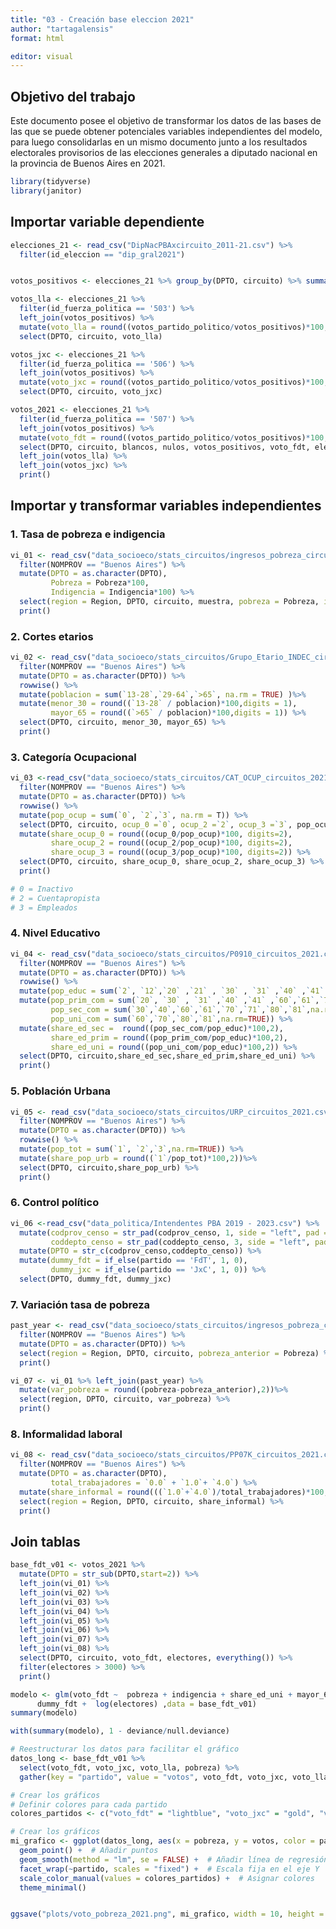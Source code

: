 ```yaml
---
title: "03 - Creación base eleccion 2021"
author: "tartagalensis"
format: html

editor: visual
---
```


## Objetivo del trabajo

Este documento posee el objetivo de transformar los datos de las bases de las que se puede obtener potenciales variables independientes del modelo, para luego consolidarlas en un mismo documento junto a los resultados electorales provisorios de las elecciones generales a diputado nacional en la provincia de Buenos Aires en 2021.

```r
library(tidyverse)
library(janitor)
```

## Importar variable dependiente

```r

elecciones_21 <- read_csv("DipNacPBAxcircuito_2011-21.csv") %>% 
  filter(id_eleccion == "dip_gral2021")


votos_positivos <- elecciones_21 %>% group_by(DPTO, circuito) %>% summarise(votos_positivos =  sum(votos_partido_politico))

votos_lla <- elecciones_21 %>% 
  filter(id_fuerza_politica == '503') %>% 
  left_join(votos_positivos) %>% 
  mutate(voto_lla = round((votos_partido_politico/votos_positivos)*100, digits = 3)) %>% 
  select(DPTO, circuito, voto_lla) 

votos_jxc <- elecciones_21 %>% 
  filter(id_fuerza_politica == '506') %>% 
  left_join(votos_positivos) %>% 
  mutate(voto_jxc = round((votos_partido_politico/votos_positivos)*100, digits = 3)) %>% 
  select(DPTO, circuito, voto_jxc) 

votos_2021 <- elecciones_21 %>% 
  filter(id_fuerza_politica == '507') %>% 
  left_join(votos_positivos) %>% 
  mutate(voto_fdt = round((votos_partido_politico/votos_positivos)*100, digits = 3)) %>% 
  select(DPTO, circuito, blancos, nulos, votos_positivos, voto_fdt, electores) %>% 
  left_join(votos_lla) %>% 
  left_join(votos_jxc) %>% 
  print()

```

## Importar y transformar variables independientes

### 1. Tasa de pobreza e indigencia

```r
vi_01 <- read_csv("data_socioeco/stats_circuitos/ingresos_pobreza_circuitos_2021.csv") %>% 
  filter(NOMPROV == "Buenos Aires") %>% 
  mutate(DPTO = as.character(DPTO),
         Pobreza = Pobreza*100,
         Indigencia = Indigencia*100) %>% 
  select(region = Region, DPTO, circuito, muestra, pobreza = Pobreza, indigencia = Indigencia) %>% 
  print()

```

### 2. Cortes etarios

```r

vi_02 <- read_csv("data_socioeco/stats_circuitos/Grupo_Etario_INDEC_circuitos_2021.csv") %>% 
  filter(NOMPROV == "Buenos Aires") %>% 
  mutate(DPTO = as.character(DPTO)) %>% 
  rowwise() %>% 
  mutate(poblacion = sum(`13-28`,`29-64`,`>65`, na.rm = TRUE) )%>% 
  mutate(menor_30 = round((`13-28` / poblacion)*100,digits = 1),
         mayor_65 = round((`>65` / poblacion)*100,digits = 1)) %>% 
  select(DPTO, circuito, menor_30, mayor_65) %>% 
  print()

```

### 3. Categoría Ocupacional

```r
vi_03 <-read_csv("data_socioeco/stats_circuitos/CAT_OCUP_circuitos_2021.csv") %>% 
  filter(NOMPROV == "Buenos Aires") %>%
  mutate(DPTO = as.character(DPTO)) %>% 
  rowwise() %>% 
  mutate(pop_ocup = sum(`0`, `2`,`3`, na.rm = T)) %>% 
  select(DPTO, circuito, ocup_0 =`0`, ocup_2 =`2`, ocup_3 =`3`, pop_ocup) %>% 
  mutate(share_ocup_0 = round((ocup_0/pop_ocup)*100, digits=2),
         share_ocup_2 = round((ocup_2/pop_ocup)*100, digits=2),
         share_ocup_3 = round((ocup_3/pop_ocup)*100, digits=2)) %>% 
  select(DPTO, circuito, share_ocup_0, share_ocup_2, share_ocup_3) %>% 
  print()

# 0 = Inactivo
# 2 = Cuentapropista
# 3 = Empleados
```

### 4. Nivel Educativo

```r
vi_04 <- read_csv("data_socioeco/stats_circuitos/P0910_circuitos_2021.csv") %>% 
  filter(NOMPROV == "Buenos Aires") %>% 
  mutate(DPTO = as.character(DPTO)) %>% 
  rowwise() %>% 
  mutate(pop_educ = sum(`2`, `12`,`20` ,`21` , `30` , `31` ,`40` ,`41` ,`60`,`61`,`70`,`71`,`80`,`81`,`92`,na.rm=TRUE)) %>% 
  mutate(pop_prim_com = sum(`20`, `30` , `31` ,`40` ,`41` ,`60`,`61`,`70`,`71`,`80`,`81`,na.rm=TRUE),
         pop_sec_com = sum(`30`,`40`,`60`,`61`,`70`,`71`,`80`,`81`,na.rm=TRUE),
         pop_uni_com = sum(`60`,`70`,`80`,`81`,na.rm=TRUE)) %>% 
  mutate(share_ed_sec =  round((pop_sec_com/pop_educ)*100,2), 
         share_ed_prim = round((pop_prim_com/pop_educ)*100,2),
         share_ed_uni = round((pop_uni_com/pop_educ)*100,2)) %>% 
  select(DPTO, circuito,share_ed_sec,share_ed_prim,share_ed_uni) %>% 
  print()
```

### 5. Población Urbana

```r
vi_05 <- read_csv("data_socioeco/stats_circuitos/URP_circuitos_2021.csv") %>% 
  filter(NOMPROV == "Buenos Aires") %>% 
  mutate(DPTO = as.character(DPTO)) %>% 
  rowwise() %>% 
  mutate(pop_tot = sum(`1`, `2`,`3`,na.rm=TRUE)) %>% 
  mutate(share_pop_urb = round((`1`/pop_tot)*100,2))%>% 
  select(DPTO, circuito,share_pop_urb) %>% 
  print()


```

### 6. Control político

```r
vi_06 <-read_csv("data_politica/Intendentes PBA 2019 - 2023.csv") %>% 
  mutate(codprov_censo = str_pad(codprov_censo, 1, side = "left", pad = "0"), 
         coddepto_censo = str_pad(coddepto_censo, 3, side = "left", pad = "0")) %>% 
  mutate(DPTO = str_c(codprov_censo,coddepto_censo)) %>% 
  mutate(dummy_fdt = if_else(partido == 'FdT', 1, 0),
         dummy_jxc = if_else(partido == 'JxC', 1, 0)) %>% 
  select(DPTO, dummy_fdt, dummy_jxc)
```

### 7. Variación tasa de pobreza

```r
past_year <- read_csv("data_socioeco/stats_circuitos/ingresos_pobreza_circuitos_2019.csv") %>% 
  filter(NOMPROV == "Buenos Aires") %>% 
  mutate(DPTO = as.character(DPTO)) %>% 
  select(region = Region, DPTO, circuito, pobreza_anterior = Pobreza) %>% 
  print()

vi_07 <- vi_01 %>% left_join(past_year) %>% 
  mutate(var_pobreza = round((pobreza-pobreza_anterior),2))%>% 
  select(region, DPTO, circuito, var_pobreza) %>% 
  print()
```

### 8. Informalidad laboral

```r

vi_08 <- read_csv("data_socioeco/stats_circuitos/PP07K_circuitos_2021.csv") %>% 
  filter(NOMPROV == "Buenos Aires") %>% 
  mutate(DPTO = as.character(DPTO),
         total_trabajadores = `0.0` + `1.0`+ `4.0`) %>% 
  mutate(share_informal = round(((`1.0`+`4.0`)/total_trabajadores)*100,2)) %>% 
  select(region = Region, DPTO, circuito, share_informal) %>% 
  print()


```

## Join tablas

```r
base_fdt_v01 <- votos_2021 %>% 
  mutate(DPTO = str_sub(DPTO,start=2)) %>% 
  left_join(vi_01) %>% 
  left_join(vi_02) %>% 
  left_join(vi_03) %>% 
  left_join(vi_04) %>% 
  left_join(vi_05) %>% 
  left_join(vi_06) %>% 
  left_join(vi_07) %>%
  left_join(vi_08) %>% 
  select(DPTO, circuito, voto_fdt, electores, everything()) %>% 
  filter(electores > 3000) %>% 
  print()
```

```r

modelo <- glm(voto_fdt ~  pobreza + indigencia + share_ed_uni + mayor_65 + share_ocup_3 +  share_informal + 
      dummy_fdt +  log(electores) ,data = base_fdt_v01)
summary(modelo)

with(summary(modelo), 1 - deviance/null.deviance)


```

```r
# Reestructurar los datos para facilitar el gráfico
datos_long <- base_fdt_v01 %>%
  select(voto_fdt, voto_jxc, voto_lla, pobreza) %>% 
  gather(key = "partido", value = "votos", voto_fdt, voto_jxc, voto_lla)

# Crear los gráficos
# Definir colores para cada partido
colores_partidos <- c("voto_fdt" = "lightblue", "voto_jxc" = "gold", "voto_lla" = "purple")

# Crear los gráficos
mi_grafico <- ggplot(datos_long, aes(x = pobreza, y = votos, color = partido)) + 
  geom_point() +  # Añadir puntos
  geom_smooth(method = "lm", se = FALSE) +  # Añadir línea de regresión lineal
  facet_wrap(~partido, scales = "fixed") +  # Escala fija en el eje Y
  scale_color_manual(values = colores_partidos) +  # Asignar colores
  theme_minimal() 


ggsave("plots/voto_pobreza_2021.png", mi_grafico, width = 10, height = 6, dpi = 300)
```
